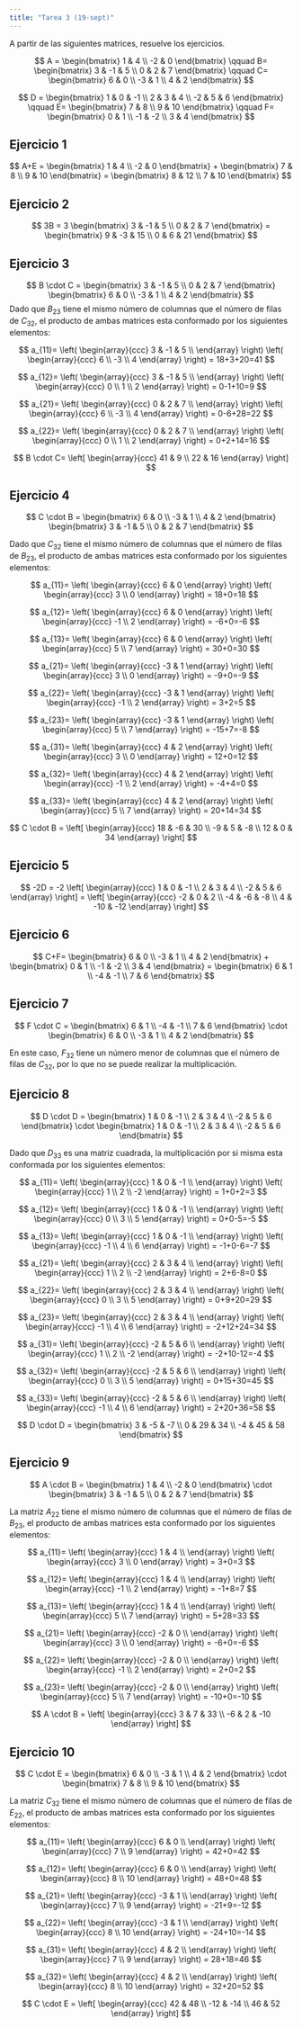 ```yaml
---
title: "Tarea 3 (19-sept)"
---
```


A partir de las siguientes matrices, resuelve los ejercicios.

$$
A =
\begin{bmatrix}
1 & 4 \\
-2 & 0 
\end{bmatrix}
\qquad
B=
\begin{bmatrix}
3 & -1 & 5 \\
0 & 2 & 7 
\end{bmatrix}
\qquad
C=
\begin{bmatrix}
6 & 0 \\
-3 & 1 \\
4 & 2
\end{bmatrix}
$$

$$
D =
\begin{bmatrix}
1 & 0 & -1 \\
2 & 3 & 4 \\
-2 & 5 & 6
\end{bmatrix}
\qquad
E=
\begin{bmatrix}
7 & 8 \\
9 & 10 
\end{bmatrix}
\qquad
F=
\begin{bmatrix}
0 & 1 \\
-1 & -2 \\
3 & 4
\end{bmatrix}
$$

## Ejercicio 1

$$
A+E = 
\begin{bmatrix}
1 & 4 \\
-2 & 0 
\end{bmatrix}
+
\begin{bmatrix}
7 & 8 \\
9 & 10 
\end{bmatrix}
=
\begin{bmatrix}
8 & 12 \\
7 & 10 
\end{bmatrix}
$$

## Ejercicio 2

$$
3B =
3
\begin{bmatrix}
3 & -1 & 5 \\
0 & 2 & 7 
\end{bmatrix}
=
\begin{bmatrix}
9 & -3 & 15 \\
0 & 6 & 21 
\end{bmatrix}
$$

## Ejercicio 3

$$
B \cdot C =
\begin{bmatrix}
3 & -1 & 5 \\
0 & 2 & 7 
\end{bmatrix}
\begin{bmatrix}
6 & 0 \\
-3 & 1 \\
4 & 2
\end{bmatrix}
$$
Dado que $B_{23}$ tiene el mismo número de columnas que el número de filas de $C_{32}$, el producto de ambas matrices esta conformado por los siguientes elementos:

$$
a_{11}=
\left(
\begin{array}{ccc}
3 & -1 & 5 \\
\end{array}
\right)
\left(
\begin{array}{ccc}
6 \\
-3 \\ 
4
\end{array}
\right)
= 18+3+20=41
$$

$$
a_{12}=
\left(
\begin{array}{ccc}
3 & -1 & 5 \\
\end{array}
\right)
\left(
\begin{array}{ccc}
0 \\
1 \\ 
2
\end{array}
\right)
= 0-1+10=9
$$

$$
a_{21}=
\left(
\begin{array}{ccc}
0 & 2 & 7 \\
\end{array}
\right)
\left(
\begin{array}{ccc}
6 \\
-3 \\ 
4
\end{array}
\right)
= 0-6+28=22
$$

$$
a_{22}=
\left(
\begin{array}{ccc}
0 & 2 & 7 \\
\end{array}
\right)
\left(
\begin{array}{ccc}
0 \\
1 \\ 
2
\end{array}
\right)
= 0+2+14=16
$$

$$
B \cdot C=
\left[
\begin{array}{ccc}
41 & 9 \\
22 & 16
\end{array}
\right]
$$

## Ejercicio 4

$$
C \cdot B =
\begin{bmatrix}
6 & 0 \\
-3 & 1 \\
4 & 2
\end{bmatrix}
\begin{bmatrix}
3 & -1 & 5 \\
0 & 2 & 7 
\end{bmatrix}
$$

Dado que $C_{32}$ tiene el mismo número de columnas que el número de filas de $B_{23}$, el producto de ambas matrices esta conformado por los siguientes elementos:

$$
a_{11}=
\left(
\begin{array}{ccc}
6 & 0 
\end{array}
\right)
\left(
\begin{array}{ccc}
3 \\
0
\end{array}
\right)
= 18+0=18
$$

$$
a_{12}=
\left(
\begin{array}{ccc}
6 & 0 
\end{array}
\right)
\left(
\begin{array}{ccc}
-1 \\
2
\end{array}
\right)
= -6+0=-6
$$

$$
a_{13}=
\left(
\begin{array}{ccc}
6 & 0 
\end{array}
\right)
\left(
\begin{array}{ccc}
5 \\
7
\end{array}
\right)
= 30+0=30
$$

$$
a_{21}=
\left(
\begin{array}{ccc}
-3 & 1 
\end{array}
\right)
\left(
\begin{array}{ccc}
3 \\
0
\end{array}
\right)
= -9+0=-9
$$

$$
a_{22}=
\left(
\begin{array}{ccc}
-3 & 1 
\end{array}
\right)
\left(
\begin{array}{ccc}
-1 \\
2
\end{array}
\right)
= 3+2=5
$$

$$
a_{23}=
\left(
\begin{array}{ccc}
-3 & 1 
\end{array}
\right)
\left(
\begin{array}{ccc}
5 \\
7
\end{array}
\right)
= -15+7=-8
$$

$$
a_{31}=
\left(
\begin{array}{ccc}
4 & 2 
\end{array}
\right)
\left(
\begin{array}{ccc}
3 \\
0
\end{array}
\right)
= 12+0=12
$$

$$
a_{32}=
\left(
\begin{array}{ccc}
4 & 2
\end{array}
\right)
\left(
\begin{array}{ccc}
-1 \\
2
\end{array}
\right)
= -4+4=0
$$

$$
a_{33}=
\left(
\begin{array}{ccc}
4 & 2 
\end{array}
\right)
\left(
\begin{array}{ccc}
5 \\
7
\end{array}
\right)
= 20+14=34
$$


$$
C \cdot B = 
\left[
\begin{array}{ccc}
18 & -6 & 30 \\
-9 & 5 & -8 \\
12 & 0 & 34
\end{array}
\right]
$$

## Ejercicio 5

$$
-2D =
-2
\left[
\begin{array}{ccc}
1 & 0 & -1 \\
2 & 3 & 4 \\
-2 & 5 & 6
\end{array}
\right]
= 
\left[
\begin{array}{ccc}
-2 & 0 & 2 \\
-4 & -6 & -8 \\
4 & -10 & -12
\end{array}
\right]
$$

## Ejercicio 6

$$
C+F=
\begin{bmatrix}
6 & 0 \\
-3 & 1 \\
4 & 2
\end{bmatrix}
+
\begin{bmatrix}
0 & 1 \\
-1 & -2 \\
3 & 4
\end{bmatrix}
=
\begin{bmatrix}
6 & 1 \\
-4 & -1 \\
7 & 6
\end{bmatrix}
$$

## Ejercicio 7

$$
F \cdot C =
\begin{bmatrix}
6 & 1 \\
-4 & -1 \\
7 & 6
\end{bmatrix}
\cdot
\begin{bmatrix}
6 & 0 \\
-3 & 1 \\
4 & 2
\end{bmatrix}
$$

En este caso, $F_{32}$ tiene un número menor de columnas que el número de filas de $C_{32}$, por lo que no se puede realizar la multiplicación.

## Ejercicio 8

$$
D \cdot D =
\begin{bmatrix}
1 & 0 & -1 \\
2 & 3 & 4 \\
-2 & 5 & 6
\end{bmatrix}
\cdot
\begin{bmatrix}
1 & 0 & -1 \\
2 & 3 & 4 \\
-2 & 5 & 6
\end{bmatrix}
$$

Dado que $D_{33}$ es una matriz cuadrada, la multiplicación por si misma esta conformada por los siguientes elementos:

$$
a_{11}=
\left(
\begin{array}{ccc}
1 & 0 & -1 \\
\end{array}
\right)
\left(
\begin{array}{ccc}
1 \\
2 \\ 
-2
\end{array}
\right)
= 1+0+2=3
$$

$$
a_{12}=
\left(
\begin{array}{ccc}
1 & 0 & -1 \\
\end{array}
\right)
\left(
\begin{array}{ccc}
0 \\
3 \\ 
5
\end{array}
\right)
= 0+0-5=-5
$$

$$
a_{13}=
\left(
\begin{array}{ccc}
1 & 0 & -1 \\
\end{array}
\right)
\left(
\begin{array}{ccc}
-1 \\
4 \\ 
6
\end{array}
\right)
= -1+0-6=-7
$$


$$
a_{21}=
\left(
\begin{array}{ccc}
2 & 3 & 4 \\
\end{array}
\right)
\left(
\begin{array}{ccc}
1 \\
2 \\ 
-2
\end{array}
\right)
= 2+6-8=0
$$

$$
a_{22}=
\left(
\begin{array}{ccc}
2 & 3 & 4 \\
\end{array}
\right)
\left(
\begin{array}{ccc}
0 \\
3 \\ 
5
\end{array}
\right)
= 0+9+20=29
$$

$$
a_{23}=
\left(
\begin{array}{ccc}
2 & 3 & 4 \\
\end{array}
\right)
\left(
\begin{array}{ccc}
-1 \\
4 \\ 
6
\end{array}
\right)
= -2+12+24=34
$$


$$
a_{31}=
\left(
\begin{array}{ccc}
-2 & 5 & 6 \\
\end{array}
\right)
\left(
\begin{array}{ccc}
1 \\
2 \\ 
-2
\end{array}
\right)
= -2+10-12=-4
$$

$$
a_{32}=
\left(
\begin{array}{ccc}
-2 & 5 & 6 \\
\end{array}
\right)
\left(
\begin{array}{ccc}
0 \\
3 \\ 
5
\end{array}
\right)
= 0+15+30=45
$$

$$
a_{33}=
\left(
\begin{array}{ccc}
-2 & 5 & 6 \\
\end{array}
\right)
\left(
\begin{array}{ccc}
-1 \\
4 \\ 
6
\end{array}
\right)
= 2+20+36=58
$$


$$
D \cdot D =
\begin{bmatrix}
3 & -5 & -7 \\
0 & 29 & 34 \\
-4 & 45 & 58
\end{bmatrix}
$$


## Ejercicio 9

$$
A \cdot B =
\begin{bmatrix}
1 & 4 \\
-2 & 0 
\end{bmatrix}
\cdot
\begin{bmatrix}
3 & -1 & 5 \\
0 & 2 & 7 
\end{bmatrix}
$$

La matriz $A_{22}$ tiene el mismo número de columnas que el número de filas de $B_{23}$, el producto de ambas matrices esta conformado por los siguientes elementos:

$$
a_{11}=
\left(
\begin{array}{ccc}
1 & 4 \\
\end{array}
\right)
\left(
\begin{array}{ccc}
3 \\
0
\end{array}
\right)
= 3+0=3
$$


$$
a_{12}=
\left(
\begin{array}{ccc}
1 & 4 \\
\end{array}
\right)
\left(
\begin{array}{ccc}
-1 \\
2
\end{array}
\right)
= -1+8=7
$$


$$
a_{13}=
\left(
\begin{array}{ccc}
1 & 4 \\
\end{array}
\right)
\left(
\begin{array}{ccc}
5 \\
7
\end{array}
\right)
= 5+28=33
$$

$$
a_{21}=
\left(
\begin{array}{ccc}
-2 & 0 \\
\end{array}
\right)
\left(
\begin{array}{ccc}
3 \\
0
\end{array}
\right)
= -6+0=-6
$$


$$
a_{22}=
\left(
\begin{array}{ccc}
-2 & 0 \\
\end{array}
\right)
\left(
\begin{array}{ccc}
-1 \\
2
\end{array}
\right)
= 2+0=2
$$


$$
a_{23}=
\left(
\begin{array}{ccc}
-2 & 0 \\
\end{array}
\right)
\left(
\begin{array}{ccc}
5 \\
7
\end{array}
\right)
= -10+0=-10
$$

$$
A \cdot B =
\left[
\begin{array}{ccc}
3 & 7 & 33 \\
-6 & 2 & -10
\end{array}
\right]
$$


## Ejercicio 10

$$
C \cdot E =
\begin{bmatrix}
6 & 0 \\
-3 & 1 \\
4 & 2
\end{bmatrix}
\cdot
\begin{bmatrix}
7 & 8 \\
9 & 10 
\end{bmatrix}
$$

La matriz $C_{32}$ tiene el mismo número de columnas que el número de filas de $E_{22}$, el producto de ambas matrices esta conformado por los siguientes elementos:

$$
a_{11}=
\left(
\begin{array}{ccc}
6 & 0 \\
\end{array}
\right)
\left(
\begin{array}{ccc}
7 \\
9
\end{array}
\right)
= 42+0=42
$$

$$
a_{12}=
\left(
\begin{array}{ccc}
6 & 0 \\
\end{array}
\right)
\left(
\begin{array}{ccc}
8 \\
10
\end{array}
\right)
= 48+0=48
$$

$$
a_{21}=
\left(
\begin{array}{ccc}
-3 & 1 \\
\end{array}
\right)
\left(
\begin{array}{ccc}
7 \\
9
\end{array}
\right)
= -21+9=-12
$$

$$
a_{22}=
\left(
\begin{array}{ccc}
-3 & 1 \\
\end{array}
\right)
\left(
\begin{array}{ccc}
8 \\
10
\end{array}
\right)
= -24+10=-14
$$

$$
a_{31}=
\left(
\begin{array}{ccc}
4 & 2 \\
\end{array}
\right)
\left(
\begin{array}{ccc}
7 \\
9
\end{array}
\right)
= 28+18=46
$$

$$
a_{32}=
\left(
\begin{array}{ccc}
4 & 2 \\
\end{array}
\right)
\left(
\begin{array}{ccc}
8 \\
10
\end{array}
\right)
= 32+20=52
$$


$$
C \cdot E =
\left[
\begin{array}{ccc}
42 & 48 \\
-12 & -14 \\
46 & 52
\end{array}
\right]
$$

